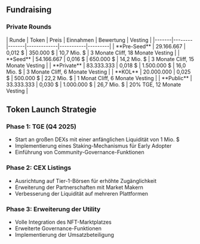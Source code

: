 
## Fundraising

### Private Rounds

<Card className='mt-4 w-fit'>
| Runde | Token | Preis | Einnahmen | Bewertung | Vesting |
|-------|--------|-------|-------------|-----------|---------|
| **Pre-Seed** | 29.166.667 | 0,012 $ | 350.000 $ | 10,7 Mio. $ | 3 Monate Cliff, 18 Monate Vesting |
| **Seed** | 54.166.667 | 0,016 $ | 650.000 $ | 14,2 Mio. $ | 3 Monate Cliff, 15 Monate Vesting |
| **Private** | 83.333.333 | 0,018 $ | 1.500.000 $ | 16,0 Mio. $ | 3 Monate Cliff, 6 Monate Vesting |
| **KOL** | 20.000.000 | 0,025 $ | 500.000 $ | 22,2 Mio. $ | 1 Monat Cliff, 6 Monate Vesting |
| **Public** | 33.333.333 | 0,030 $ | 1.000.000 $ | 26,7 Mio. $ | 20% TGE, 12 Monate Vesting |
</Card>

## Token Launch Strategie

### Phase 1: TGE (Q4 2025)
- Start an großen DEXs mit einer anfänglichen Liquidität von 1 Mio. $
- Implementierung eines Staking-Mechanismus für Early Adopter
- Einführung von Community-Governance-Funktionen

### Phase 2: CEX Listings
- Ausrichtung auf Tier-1-Börsen für erhöhte Zugänglichkeit
- Erweiterung der Partnerschaften mit Market Makern
- Verbesserung der Liquidität auf mehreren Plattformen

### Phase 3: Erweiterung der Utility
- Volle Integration des NFT-Marktplatzes
- Erweiterte Governance-Funktionen
- Implementierung der Umsatzbeteiligung
